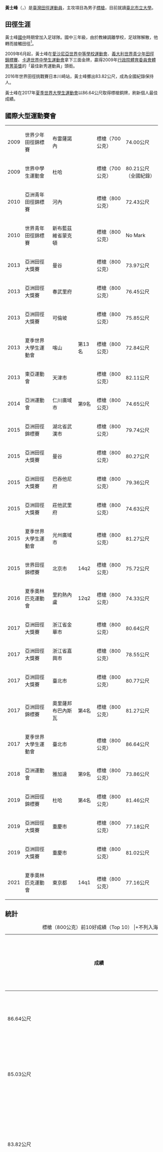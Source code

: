 {{NoteTA|1=zh-cn:0米;zh-hk:0米;zh-tw:0公尺}}
{{Infobox sportsperson
|name=黃士峰
|image=
| real_name                 =黃士峰
| romanizedname             =Huang Shih-Feng
| birth_name                =黃士峰
| nationality               ={{ROC-TWN}}
| national_team             ={{TPE}}
| ethnicity                 =
| hometown                  =
| citizenship               =
| birth_date                ={{Birth date and age|year=1992|month=3|day=2}}
| birth_place               ={{ROC-TWN}}高雄縣岡山鎮
| death_date                =
| death_place               =
| resting_place             =
| residence                 ={{ROC-TWN}}高雄
| education                 =輔仁大學<br/>臺北市立大學
| alma_mater                =高雄縣立前峰國民中學<br/>高雄縣立仁武高中<br/>輔仁大學<br/>臺北市立大學
| occupation                =
| years_active=2007年－
| height={{height|m=1.78}}
| weight={{weight|kg=86}}
| spouse={{marriage||2017}}
| country={{ROC-TWN}}
| sport=田徑
| event=標槍
| collegeteam=
| team=
| coach=薛明欽（2008年－）
| retired=
| coaching=
| worlds=
{{collapsible list
|'''2009年世界少年田徑錦標賽'''：標槍（700公克）第1名
|'''2009年世界中學生運動會'''：田徑標槍（700公克）第1名
|'''2013年夏季世界大學生運動會'''：田徑標槍（800公克）第13名
|'''2015年夏季世界大學生運動會'''：田徑標槍（800公克）第2名
|'''2017年夏季世界大學生運動會'''：田徑標槍（800公克）第3名
}}
| regionals=
{{collapsible list
|'''2010年亞洲青年田徑錦標賽'''：標槍第三名
|'''2013年亞洲田徑大獎賽曼谷站'''：標槍（800公克）第一名
|'''2013年亞洲田徑大獎賽春武里站'''：標槍（800公克）第二名
|'''2013年亞洲田徑大獎賽可倫坡站'''：標槍（800公克）第一名
|'''2013年東亞運動會'''：田徑標槍（800公克）第二名
|'''2014年亞洲運動會'''：田徑標槍（800公克）第九名
|'''2015年亞洲田徑錦標賽'''：標槍（800公克）第一名
|'''2015年亞洲田徑大獎賽曼谷站'''：標槍（800公克）第一名
|'''2015年亞洲田徑大獎賽巴吞他尼站'''：標槍（800公克）第一名
|'''2015年亞洲田徑大獎賽莊他武里站'''：標槍（800公克）第二名
|'''2017年亞洲田徑大獎賽金華站男子組'''：標槍（800公克）第三名
|'''2017年亞洲田徑大獎賽嘉興站男子組'''：標槍（800公克）第三名
|'''2017年亞洲田徑大獎賽臺北站男子組'''：標槍（800公克）第一名
|'''2018年亞洲運動會'''：田徑標槍（800公克）第九名
|'''2019年亞洲田徑錦標賽'''：標槍（800公克）第四名
|'''2019年亞洲田徑大獎賽重慶江津站男子組'''：標槍（800公克）第二名
|'''2019年亞洲田徑大獎賽重慶奧體站男子組'''：標槍（800公克）第一名
}}
| nationals=
{{collapsible list
|'''中華民國96年全國中等學校運動會國男組'''：田徑標槍第二名
|'''中華民國97年全國中等學校運動會高男組'''：田徑標槍第四名
|'''中華民國98年全國中等學校運動會高男組'''：田徑標槍第二名
|'''中華民國99年全國中等學校運動會高男組'''：田徑標槍第二名
|'''2010年臺北國際田徑邀請賽男子組'''：標槍（800公克）第一名
|'''中華民國99年全國田徑錦標賽男子組'''：標槍第二名
|'''中華民國100年全國大專校院運動會公開男生組'''：田徑標槍第一名
|'''2011年泰國田徑公開賽'''：標槍（800公克）第一名
|'''中華民國101年全國大專校院運動會公開男生組'''：標槍第一名
|'''2012年臺灣國際田徑錦標賽男子組'''：標槍（800公克）第二名
|'''中華民國101年全國田徑菁英賽男子組'''：標槍第二名
|'''中華民國101年全國田徑錦標賽男子組'''：標槍第一名
|'''中華民國102年全國大專校院運動會公開男生組'''：田徑標槍第一名
|'''中華民國102年全國運動會男子組'''：田徑標槍第一名
|'''中華民國103年全國大專校院運動會公開男生組'''：田徑標槍第一名
|'''中華民國104年新北市全國青年盃田徑錦標賽公開男子組'''：標槍（800公克）第一名
|'''中華民國104年全國大專校院運動會公開男生組'''：田徑標槍（800公克）第一名
|'''中華民國104年全國運動會男子組'''：田徑標槍（800公克）第二名
|'''中華民國105年全國田徑錦標賽男子組'''：標槍（800公克）第一名
|'''2017年日本學生陸上競技個人選手權大會男子組'''：標槍（800公克）第三名
|'''中華民國106年全國運動會男子組'''：田徑標槍（800公克）第二名
|'''中華民國107年臺北市春季全國田徑公開賽公開男子組'''：標槍（800公克）第一名
|'''中華民國107年新北市全國青年盃田徑錦標賽公開男子組'''：標槍（800公克）第一名
|'''2018年中國全國田徑大獎賽肇慶站男子組'''：標槍（800公克）第三名
|'''2018年臺灣國際田徑公開賽男子組'''：標槍（800公克）第二名
|'''2019年港都盃全國田徑錦標賽公開男子組'''：標槍（800公克）第二名
|'''中華民國108年新北市全國青年盃田徑錦標賽公開男子組'''：標槍（800公克）第二名
|'''2019年新加坡田徑公開賽'''：標槍（800公克）第二名
|'''2019年臺灣國際田徑公開賽男子組'''：標槍（800公克）第二名
|'''中華民國108年全國運動會男子組'''：田徑標槍（800公克）第二名
|'''中華民國109年新北市全國青年盃田徑錦標賽公開男子組'''：標槍（800公克）第一名
|'''中華民國109年全國大專校院田徑公開賽公開男子組'''：標槍（800公克）第一名
|'''2020年模擬東京奧運對抗賽男子組'''：田徑標槍（800公克）第二名
|'''中華民國109年臺北市秋季全國田徑公開賽公開男子組'''：標槍（800公克）第一名
|'''中華民國109年新北城市盃全國田徑公開賽公開男子組'''：標槍（800公克）第二名
|'''中華民國109年全國田徑錦標賽男子組'''：標槍（800公克）第二名
|'''2021年港都盃全國田徑錦標賽公開男子組'''：標槍（800公克）第一名
|'''中華民國110年新北市全國青年盃田徑公開賽公開男子組'''：標槍（800公克）第一名
|'''中華民國110年全國大專校院田徑公開賽公開男子組'''：標槍（800公克）第一名
|'''2021年東京オリンピック・パラリンピック競技大會組織委員會テストイベント'''：田徑標槍（800公克）第三名
|'''2021年東京奧運測驗賽（一）男子組'''：標槍（800公克）第一名
|'''中華民國110年全國運動會男子組'''：田徑標槍（800公克）第一名
|'''2022年港都盃全國田徑錦標賽公開男子組'''：標槍（800公克）第一名
}}
| olympics=
| highestranking=
{{整齊列表|class=wikitable
|'''標槍'''|第12名（2015年8月18日）
}}
| pb=
{{collapsible list
|'''標槍'''（700公克）：80.21公尺（2009年 '''全國紀錄'''）
|'''標槍'''（800公克）：86.64公尺（2017年）
}}
| medaltemplates=
{{MedalCount|type=國際運動賽會
|亞洲田徑錦標賽|1|0|0
|夏季世界大學生運動會|0|1|1
|亞洲田徑大獎賽|6|3|2
|亞洲青年田徑錦標賽|0|0|1
|東亞運動會|0|1|0
|世界少年田徑錦標賽|1|0|0
|世界中學生運動會|1|0|0
}}
{{MedalCountry|{{TPE}}}}
{{MedalSport|男子田徑}}
{{MedalCompetition|世界中等學校運動會}}
{{MedalGold|2009年愛沙尼亞|標槍}}
{{MedalCompetition|世界少年田徑錦標賽}}
{{MedalGold|2009年義大利布雷薩諾內|標槍（700公克）}}
{{MedalCompetition|世界中學生運動會}}
{{MedalGold|2009年卡達杜哈|標槍（700公克）}}
{{MedalCompetition|亞洲青年田徑錦標賽}}
{{MedalBronze|2010年越南河內|標槍}}
{{MedalCompetition|泰國田徑公開賽}}
{{MedalGold|2011年泰國|標槍（800公克）}}
{{MedalCompetition|亞洲田徑大獎賽}}
{{MedalGold|2013年泰國曼谷|標槍（800公克）}}
{{MedalSilver|2013年泰國春武里府|標槍（800公克）}}
{{MedalGold|2013年斯里蘭卡可倫坡|標槍（800公克）}}
{{MedalGold|2015年泰國曼谷|標槍（800公克）}}
{{MedalGold|2015年泰國巴吞他尼府|標槍（800公克）}}
{{MedalSilver|2015年泰國莊他武里府|標槍（800公克）}}
{{MedalBronze|2017年中國浙江省金華市|標槍（800公克）}}
{{MedalBronze|2017年中國浙江省嘉興市|標槍（800公克）}}
{{MedalGold|2017年中華民國臺北市松山區|標槍（800公克）}}
{{MedalSilver|2019年中國重慶市江津區|標槍（800公克）}}
{{MedalGold|2019年中國重慶市九龍坡區|標槍（800公克）}}
{{MedalCompetition|東亞運動會}}
{{MedalSilver|2013年中國天津市南開區|標槍（800公克）}}
{{MedalCompetition|織田幹雄記念國際陸上競技大會}}
{{MedalSilver|2014年日本廣島縣廣島市安佐南區|標槍（800公克）}}
{{MedalGold|2015年日本廣島縣廣島市安佐南區|標槍（800公克）}}
{{MedalCompetition|ゴールデングランプリ}}
{{MedalGold|2014年日本東京都新宿區霞ヶ丘町|標槍（800公克）}}
{{MedalBronze|2016年日本神奈川縣川崎市中原區|標槍（800公克）}}
{{MedalSilver|2017年日本神奈川縣川崎市中原區|標槍（800公克）}}
{{MedalBronze|2018年日本大阪府大阪市東住吉區|標槍（800公克）}}
{{MedalSilver|2019年日本大阪府大阪市東住吉區|標槍（800公克）}}
{{MedalCompetition|亞洲田徑錦標賽}}
{{MedalGold|2015年中國湖北省武漢市漢陽區|標槍（800公克）}}
{{MedalCompetition|夏季世界大學生運動會}}
{{MedalSilver|2015年韓國光州廣域市|標槍（800公克）}}
{{MedalBronze|2017年中華民國臺北市松山區|標槍（800公克）}}
{{MedalCompetition|中國全國田徑大獎賽肇慶站}}
{{MedalBronze|2018年中國廣東省肇慶市|標槍（800公克）}}
{{MedalCompetition|Lapinlahti Midsummer Games}}
{{MedalBronze|2018年芬蘭拉平拉提|標槍（800公克）}}
{{MedalCompetition|新加坡田徑公開賽}}
{{MedalSilver|2019年新加坡加冷|標槍（800公克）}}
{{MedalCompetition|東京オリンピック・パラリンピック競技大會組織委員會テストイベント}}
{{MedalBronze|2021年日本東京都新宿區霞ヶ丘町|標槍（800公克）}}
{{MedalCountry|{{TWN}}}}
{{MedalSport|男子田徑}}
{{MedalCompetition|Göteborg Grand Prix}}
{{MedalGold|2016年瑞典哥特堡|標槍（800公克）}}
{{MedalCompetition|Karlstad Grand Prix}}
{{MedalBronze|2018年瑞典卡爾斯塔|標槍（800公克）}}
| show-medals=
| updated=2022年3月4日
}}
{{世大運獎牌記錄
|代表={{TPE}}
|項目=田徑
|a1=2015|b1=2|c1=標槍（800公克）
|a2=2017|b2=3|c2=標槍（800公克）
}}
'''黃士峰'''（{{lang-en|Huang Shih-Feng}}，{{bd|1992年|3月2日||}}）是[[臺灣|臺灣]][[田徑|田徑]][[運動員|運動員]]，主攻項目為男子[[標槍|標槍]]，目前就讀[[臺北市立大學|臺北市立大學]]。

==田徑生涯==
黃士峰[[國中|國中]]時期曾加入足球隊。國中三年級，由於教練調離學校，足球隊解散，他轉而接觸田徑<ref>{{Cite web|url=https://www.gvm.com.tw/Boardcontent_16425.html|title=黃士峰 遇強要更強的鬥志|author=黃浩榮|date=2010年7月30日|publisher=[[遠見雜誌|遠見雜誌]]|language=zh-tw}}</ref>。

2009年6月起，黃士峰在[[愛沙尼亞|愛沙尼亞]][[世界中等學校運動會|世界中等學校運動會]]、[[義大利|義大利]][[世界青少年田徑錦標賽|世界青少年田徑錦標賽]]、[[卡達|卡達]][[世界中學生運動會|世界中學生運動會]]拿下三面金牌，贏得2009年[[行政院體育委員會|行政院體育委員會]][[體育菁英獎|體育菁英獎]]的「最佳新秀運動員」頭銜。

2016年世界田徑挑戰賽日本川崎站，黃士峰擲出83.82公尺，成為全國紀錄保持人。

黃士峰在2017年[[夏季世界大學生運動會|夏季世界大學生運動會]]以86.64公尺取得標槍銅牌，刷新個人最佳成績。

==國際大型運動賽會==
{|{{AchievementTable|Event=yes|Result=yes|nation=TPE}}
|-
|align=left|2009
|align=left|世界少年田徑錦標賽
|align=left|{{ITA}}布雷薩諾內
|align=left|{{Gold medal}}
|align=left|標槍（700公克）
|align=left|74.00公尺
|-
|align=left|2009
|align=left|世界中學生運動會
|align=left|{{QAT}}杜哈
|align=left|{{Gold medal}}
|align=left|標槍（700公克）
|align=left|80.21公尺（全國紀錄）
|-
|align=left|2010
|align=left|亞洲青年田徑錦標賽
|align=left|{{VIE}}河內
|align=left|{{Bronze medal}}
|align=left|標槍（800公克）
|align=left|72.43公尺
|-
|align=left|2010
|align=left|世界青年田徑錦標賽
|align=left|{{CAN}}新布藍茲維省蒙克頓
|align=left|
|align=left|標槍（800公克）
|align=left|No Mark
|-
|align=left|2013
|align=left|亞洲田徑大獎賽
|align=left|{{THA}}曼谷
|align=left|{{Gold medal}}
|align=left|標槍（800公克）
|align=left|73.97公尺
|-
|align=left|2013
|align=left|亞洲田徑大獎賽
|align=left|{{THA}}春武里府
|align=left|{{Silver medal}}
|align=left|標槍（800公克）
|align=left|76.45公尺
|-
|align=left|2013
|align=left|亞洲田徑大獎賽
|align=left|{{LKA}}可倫坡
|align=left|{{Gold medal}}
|align=left|標槍（800公克）
|align=left|75.85公尺
|-
|align=left|2013
|align=left|夏季世界大學生運動會
|align=left|{{RUS}}喀山
|align=left|第13名
|align=left|標槍（800公克）
|align=left|72.84公尺
|-
|align=left|2013
|align=left|東亞運動會
|align=left|{{CHN-1949}}天津市
|align=left|{{Silver medal}}
|align=left|標槍（800公克）
|align=left|82.11公尺
|-
|align=left|2014
|align=left|亞洲運動會
|align=left|{{KOR}}仁川廣域市
|align=left|第9名
|align=left|標槍（800公克）
|align=left|74.65公尺
|-
|align=left|2015
|align=left|亞洲田徑錦標賽
|align=left|{{CHN-1949}}湖北省武漢市
|align=left|{{Gold medal}}
|align=left|標槍（800公克）
|align=left|79.74公尺
|-
|align=left|2015
|align=left|亞洲田徑大獎賽
|align=left|{{THA}}曼谷
|align=left|{{Gold medal}}
|align=left|標槍（800公克）
|align=left|80.27公尺
|-
|align=left|2015
|align=left|亞洲田徑大獎賽
|align=left|{{THA}}巴吞他尼府
|align=left|{{Gold medal}}
|align=left|標槍（800公克）
|align=left|79.36公尺
|-
|align=left|2015
|align=left|亞洲田徑大獎賽
|align=left|{{THA}}莊他武里府
|align=left|{{Silver medal}}
|align=left|標槍（800公克）
|align=left|74.63公尺
|-
|align=left|2015
|align=left|夏季世界大學生運動會
|align=left|{{KOR}}光州廣域市
|align=left|{{Silver medal}}
|align=left|標槍（800公克）
|align=left|81.27公尺
|-
|align=left|2015
|align=left|世界田徑錦標賽
|align=left|{{CHN-1949}}北京市
|align=left|14q2
|align=left|標槍（800公克）
|align=left|75.72公尺
|-
|align=left|2016
|align=left|夏季奧林匹克運動會
|align=left|{{BRA}}里約熱內盧
|align=left|12q2
|align=left|標槍（800公克）
|align=left|74.33公尺
|-
|align=left|2017
|align=left|亞洲田徑大獎賽
|align=left|{{CHN-1949}}浙江省金華市
|align=left|{{Bronze medal}}
|align=left|標槍（800公克）
|align=left|80.64公尺
|-
|align=left|2017
|align=left|亞洲田徑大獎賽
|align=left|{{CHN-1949}}浙江省嘉興市
|align=left|{{Bronze medal}}
|align=left|標槍（800公克）
|align=left|78.55公尺
|-
|align=left|2017
|align=left|亞洲田徑大獎賽
|align=left|{{ROC-TWN}}臺北市
|align=left|{{Gold medal}}
|align=left|標槍（800公克）
|align=left|80.77公尺
|-
|align=left|2017
|align=left|亞洲田徑錦標賽
|align=left|{{IND}}奧里薩邦布巴內斯瓦
|align=left|第4名
|align=left|標槍（800公克）
|align=left|81.27公尺
|-
|align=left|2017
|align=left|夏季世界大學生運動會
|align=left|{{ROC-TWN}}臺北市
|align=left|{{Bronze medal}}
|align=left|標槍（800公克）
|align=left|86.64公尺
|-
|align=left|2018
|align=left|亞洲運動會
|align=left|{{INA}}雅加達
|align=left|第9名
|align=left|標槍（800公克）
|align=left|73.86公尺
|-
|align=left|2019
|align=left|亞洲田徑錦標賽
|align=left|{{QAT}}杜哈
|align=left|第4名
|align=left|標槍（800公克）
|align=left|81.46公尺
|-
|align=left|2019
|align=left|亞洲田徑大獎賽
|align=left|{{CHN-1949}}重慶市
|align=left|{{Silver medal}}
|align=left|標槍（800公克）
|align=left|77.18公尺
|-
|align=left|2019
|align=left|亞洲田徑大獎賽
|align=left|{{CHN-1949}}重慶市
|align=left|{{Gold medal}}
|align=left|標槍（800公克）
|align=left|81.02公尺
|-
|align=left|2021
|align=left|夏季奧林匹克運動會
|align=left|{{JPN}}東京都
|align=left|14q1
|align=left|標槍（800公克）
|align=left|77.16公尺
|}

==統計==
{| class="wikitable"
|+標槍（800公克）前10好成績（Top 10）
|+不列入海拔超過1000公尺成績
|-
! 成績 !! 時間 !! 地點 !! 地面條件（溼度，溫度，天氣狀況）
|-
| 86.64公尺 || 2017年8月26日 || {{ROC-TWN}}臺北市松山區 || 55%，34℃，Sunny
|-
| 85.03公尺 || 2021年6月21日 || {{ROC-TWN}}高雄市左營區
|-
| 83.82公尺 || 2016年5月8日 || {{JPN}}神奈川縣川崎市中原區
|-
| 82.57公尺 || 2017年5月21日 || {{JPN}}神奈川縣川崎市中原區
|-
| 82.11公尺 || 2013年10月9日 || {{CHN-1949}}天津市南開區
|-
| 81.97公尺 || 2016年5月8日 || {{JPN}}神奈川縣川崎市
|-
| 81.96公尺 || 2017年8月26日 || {{ROC-TWN}}臺北市松山區 || 55%，34℃，Sunny
|-
| 81.71公尺 || 2016年7月15日 || {{SWE}}哥特堡
|-
| 81.53公尺 || 2014年5月11日 || {{JPN}}東京都新宿區霞丘町
|-
| 81.48公尺 || 2015年3月17日 || {{ROC-TWN}}臺北市松山區
|-
| 平均約{{#expr: (86.64+85.03+83.82+82.57+82.11+81.97+81.96+81.71+81.53+81.48)/10}}公尺
|}

== 參考資料 ==
{{Reflist}}

== 外部連結 ==
*{{IOC profile|id=shih-feng-huang}}
*{{IAAF name|248738}}
*{{Instagram|s_f_huang}}

[[Category:黃姓|Category:黃姓]]
[[Category:台灣男子田徑運動員|Category:台灣男子田徑運動員]]
[[Category:台灣奧運田徑運動員|Category:台灣奧運田徑運動員]]
[[Category:2014年亞洲運動會田徑運動員|Category:2014年亞洲運動會田徑運動員]]
[[Category:2016年夏季奧林匹克運動會田徑運動員|Category:2016年夏季奧林匹克運動會田徑運動員]]
[[Category:2018年亞洲運動會田徑運動員|Category:2018年亞洲運動會田徑運動員]]